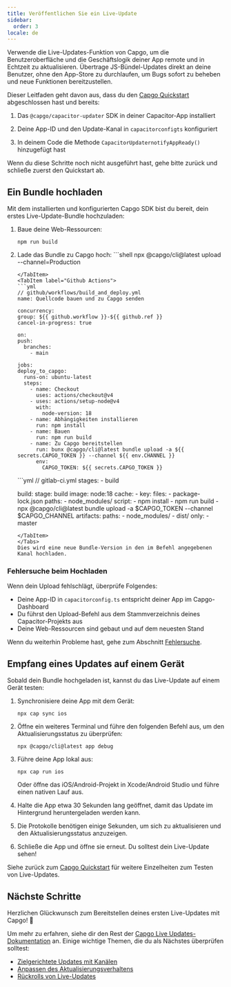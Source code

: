 ```yaml
---
title: Veröffentlichen Sie ein Live-Update
sidebar:
  order: 3
locale: de
---
```



Verwende die Live-Updates-Funktion von Capgo, um die Benutzeroberfläche und die Geschäftslogik deiner App remote und in Echtzeit zu aktualisieren. Übertrage JS-Bündel-Updates direkt an deine Benutzer, ohne den App-Store zu durchlaufen, um Bugs sofort zu beheben und neue Funktionen bereitzustellen.

Dieser Leitfaden geht davon aus, dass du den [Capgo Quickstart](/docs/getting-started/quickstart) abgeschlossen hast und bereits:

<Steps>

1. Das `@capgo/capacitor-updater` SDK in deiner Capacitor-App installiert 

2. Deine App-ID und den Update-Kanal in `capacitorconfigts` konfiguriert 

3. In deinem Code die Methode `CapacitorUpdaternotifyAppReady()` hinzugefügt hast 

</Steps>

Wenn du diese Schritte noch nicht ausgeführt hast, gehe bitte zurück und schließe zuerst den Quickstart ab.

<LinkCard href="/docs/getting-started/add-an-app/" title="Eine App hinzufügen" description="Füge eine App zu deinem Capgo-Konto hinzu und installiere das Plugin in deiner App" />

## Ein Bundle hochladen

Mit dem installierten und konfigurierten Capgo SDK bist du bereit, dein erstes Live-Update-Bundle hochzuladen:

1. Baue deine Web-Ressourcen:
   ```shell
   npm run build
   ```

2. Lade das Bundle zu Capgo hoch:
    <Tabs>
      <TabItem label="Konsole">
        ```shell
      npx @capgo/cli@latest upload --channel=Production
      ```
      </TabItem>
      <TabItem label="Github Actions">
      ```yml
      // github/workflows/build_and_deploy.yml
    name: Quellcode bauen und zu Capgo senden

    concurrency:
      group: ${{ github.workflow }}-${{ github.ref }}
      cancel-in-progress: true

    on:
      push:
        branches:
          - main

    jobs:
      deploy_to_capgo:
        runs-on: ubuntu-latest
        steps:
          - name: Checkout
            uses: actions/checkout@v4
          - uses: actions/setup-node@v4
            with:
              node-version: 18
          - name: Abhängigkeiten installieren
            run: npm install
          - name: Bauen
            run: npm run build
          - name: Zu Capgo bereitstellen
            run: bunx @capgo/cli@latest bundle upload -a ${{ secrets.CAPGO_TOKEN }} --channel ${{ env.CHANNEL }}
            env:
              CAPGO_TOKEN: ${{ secrets.CAPGO_TOKEN }}
      ```
      </TabItem>
      <TabItem label="Gitlab">
      ```yml
      // gitlab-ci.yml
      stages:
        - build

      build:
        stage: build
        image: node:18
        cache:
          - key:
              files:
                - package-lock.json
            paths:
              - node_modules/
        script:
          - npm install
          - npm run build
          - npx @capgo/cli@latest bundle upload -a $CAPGO_TOKEN --channel $CAPGO_CHANNEL
        artifacts:
          paths:
            - node_modules/
            - dist/
        only:
          - master
      ```
      </TabItem>
    </Tabs>
   Dies wird eine neue Bundle-Version in den im Befehl angegebenen Kanal hochladen.

### Fehlersuche beim Hochladen

Wenn dein Upload fehlschlägt, überprüfe Folgendes:
- Deine App-ID in `capacitorconfig.ts` entspricht deiner App im Capgo-Dashboard
- Du führst den Upload-Befehl aus dem Stammverzeichnis deines Capacitor-Projekts aus
- Deine Web-Ressourcen sind gebaut und auf dem neuesten Stand

Wenn du weiterhin Probleme hast, gehe zum Abschnitt [Fehlersuche](/docs/getting-started/troubleshooting/).

## Empfang eines Updates auf einem Gerät

Sobald dein Bundle hochgeladen ist, kannst du das Live-Update auf einem Gerät testen:

1. Synchronisiere deine App mit dem Gerät:
   ```shell
   npx cap sync ios
   ```

2. Öffne ein weiteres Terminal und führe den folgenden Befehl aus, um den Aktualisierungsstatus zu überprüfen:
   ```shell
   npx @capgo/cli@latest app debug
   ```

3. Führe deine App lokal aus:
   ```shell
   npx cap run ios
   ``` 
   Oder öffne das iOS/Android-Projekt in Xcode/Android Studio und führe einen nativen Lauf aus.

4. Halte die App etwa 30 Sekunden lang geöffnet, damit das Update im Hintergrund heruntergeladen werden kann.

5. Die Protokolle benötigen einige Sekunden, um sich zu aktualisieren und den Aktualisierungsstatus anzuzeigen.

6. Schließe die App und öffne sie erneut. Du solltest dein Live-Update sehen!

Siehe zurück zum [Capgo Quickstart](/docs/getting-started/quickstart#receiving-a-live-update-on-a-device) für weitere Einzelheiten zum Testen von Live-Updates.

## Nächste Schritte

Herzlichen Glückwunsch zum Bereitstellen deines ersten Live-Updates mit Capgo! 🎉 

Um mehr zu erfahren, siehe dir den Rest der [Capgo Live Updates-Dokumentation](/docs/live-updates) an. Einige wichtige Themen, die du als Nächstes überprüfen solltest:
- [Zielgerichtete Updates mit Kanälen](/docs/live-updates/channels)
- [Anpassen des Aktualisierungsverhaltens](/docs/live-updates/update-behavior)
- [Rückrolls von Live-Updates](/docs/live-updates/rollbacks)